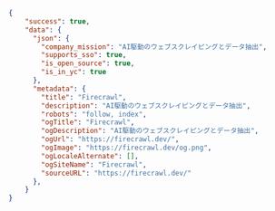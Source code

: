 ```json JSON
{
    "success": true,
    "data": {
      "json": {
        "company_mission": "AI駆動のウェブスクレイピングとデータ抽出",
        "supports_sso": true,
        "is_open_source": true,
        "is_in_yc": true
      },
      "metadata": {
        "title": "Firecrawl",
        "description": "AI駆動のウェブスクレイピングとデータ抽出",
        "robots": "follow, index",
        "ogTitle": "Firecrawl",
        "ogDescription": "AI駆動のウェブスクレイピングとデータ抽出",
        "ogUrl": "https://firecrawl.dev/",
        "ogImage": "https://firecrawl.dev/og.png",
        "ogLocaleAlternate": [],
        "ogSiteName": "Firecrawl",
        "sourceURL": "https://firecrawl.dev/"
      },
    }
}
```
